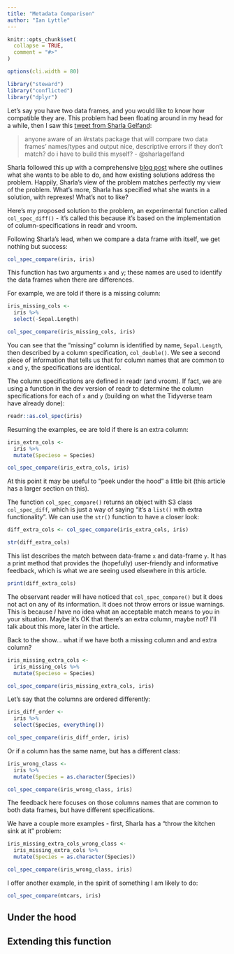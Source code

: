```yaml
---
title: "Metadata Comparison"
author: "Ian Lyttle"
---
```


```r
knitr::opts_chunk$set(
  collapse = TRUE,
  comment = "#>"
)

options(cli.width = 80)
```

```r
library("steward")
library("conflicted")
library("dplyr")
```

Let's say you have two data frames, and you would like to know how compatible they are. This problem had been floating around in my head for a while, then I saw this [tweet from Sharla Gelfand](https://twitter.com/sharlagelfand/status/1229512910591885317):

> anyone aware of an #rstats package that will compare two data frames' names/types and output nice, descriptive errors if they don't match? do i have to build this myself? - @sharlagelfand

Sharla followed this up with a comprehensive [blog post](https://sharla.party/post/comparing-two-dfs) where she outlines what she wants to be able to do, and how existing solutions address the problem. Happily, Sharla's view of the problem matches perfectly my view of the problem. What's more, Sharla has specified what she wants in a solution, with reprexes! What's not to like?

Here's my proposed solution to the problem, an experimental function called `col_spec_diff()` - it's called this because it's based on the implementation of column-specifications in readr and vroom. 

Following Sharla's lead, when we compare a data frame with itself, we get nothing but success:

```r
col_spec_compare(iris, iris)
```

This function has two arguments `x` and `y`; these names are used to identify the data frames when there are differences.

For example, we are told if there is a missing column:

```r
iris_missing_cols <-
  iris %>%
  select(-Sepal.Length)

col_spec_compare(iris_missing_cols, iris)
```

You can see that the "missing" column is identified by name, `Sepal.Length`, then described by a column specification, `col_double()`. We see a second piece of information that tells us that for column names that are common to `x` and `y`, the specifications are identical.

The column specifications are defined in readr (and vroom). If fact, we are using a function in the dev version of readr to determine the column specifications for each of `x` and `y` (building on what the Tidyverse team have already done):

```r
readr::as.col_spec(iris)
```

Resuming the examples, ee are told if there is an extra column:

```r
iris_extra_cols <-
  iris %>%
  mutate(Specieso = Species)

col_spec_compare(iris_extra_cols, iris)
```

At this point it may be useful to "peek under the hood" a little bit (this article has a larger section on this).

The function `col_spec_compare()` returns an object with S3 class `col_spec_diff`, which is just a way of saying "it's a `list()` with extra functionality". We can use the `str()` function to have a closer look:

```r
diff_extra_cols <- col_spec_compare(iris_extra_cols, iris)

str(diff_extra_cols)
```

This list describes the match between data-frame `x` and data-frame `y`. It has a print method that provides the (hopefully) user-friendly and informative feedback, which is what we are seeing used elsewhere in this article.

```r
print(diff_extra_cols)
```

The observant reader will have noticed that `col_spec_compare()` but it does not act on any of its information. It does not throw errors or issue warnings. This is because *I* have no idea what an acceptable match means to you in your situation. Maybe it's OK that there's an extra column, maybe not? I'll talk about this more, later in the article.

Back to the show... what if we have both a missing column and and extra column?

```r
iris_missing_extra_cols <-
  iris_missing_cols %>%
  mutate(Specieso = Species)

col_spec_compare(iris_missing_extra_cols, iris)
```

Let's say that the columns are ordered differently:

```r
iris_diff_order <-
  iris %>%
  select(Species, everything())

col_spec_compare(iris_diff_order, iris)
```

Or if a column has the same name, but has a different class:

```r
iris_wrong_class <-
  iris %>%
  mutate(Species = as.character(Species))

col_spec_compare(iris_wrong_class, iris)
```

The feedback here focuses on those columns names that are common to both data frames, but have different specifications.

We have a couple more examples - first, Sharla has a "throw the kitchen sink at it" problem:

```r
iris_missing_extra_cols_wrong_class <-
  iris_missing_extra_cols %>%
  mutate(Species = as.character(Species))

col_spec_compare(iris_wrong_class, iris)
```

I offer another example, in the spirit of something I am likely to do:

```r
col_spec_compare(mtcars, iris)
```

## Under the hood

## Extending this function

